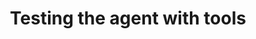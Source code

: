 ---
title: Testing the agent with tools
description: This tutorial teaches you how to test the coding agent with the integrated tools.
---